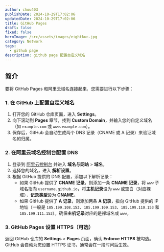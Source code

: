 ```yaml
---
author: chou403
publishDate: 2024-10-29T17:02:06
updatedDate: 2024-10-29T17:02:06
title: GitHub Pages
draft: false
fixed: false
heroImage: /src/assets/images/eightkun.jpg
category: Network
tags:
  - github page
description: github page 配置自定义域名
---
```


## 简介

要将 GitHub Pages 和阿里云域名连接起来，您需要进行以下步骤：

### 1. 在 GitHub 上配置自定义域名

1. 打开您的 GitHub 仓库页面，进入 **Settings**。
2. 向下滚动到 **Pages** 章节，找到 **Custom Domain**，并输入您的自定义域名（如 `example.com` 或 `www.example.com`）。
3. 保存后，GitHub 会自动生成两个 DNS 记录（CNAME 或 A 记录）来验证域名的归属。

### 2. 在阿里云域名控制台配置 DNS

1. 登录到 [阿里云控制台](https://account.aliyun.com/) 并进入 **域名与网站** > **域名**。
2. 选择您的域名，进入 **解析设置**。
3. 根据 GitHub 提供的 DNS 配置，添加以下解析记录：
   - 如果 GitHub 提供了 **CNAME 记录**，则添加一条 **CNAME 记录**，将 `www` 子域名指向 `username.github.io`，将**主机记录**设为 `www` 或空白（对应裸域），**记录类型**设为 **CNAME**。
   - 如果 GitHub 提供了 **A 记录**，则添加两条 **A 记录**，指向 GitHub 提供的 IP 地址（一般是 `185.199.108.153`、`185.199.109.153`、`185.199.110.153` 和 `185.199.111.153`）。确保**主机记录**对应的是裸域名或 `www`。

### 3. GitHub Pages 设置 HTTPS（可选）

返回 GitHub 仓库的 **Settings** > **Pages** 页面，确认 **Enforce HTTPS** 被勾选。GitHub 会自动为您设置 HTTPS 证书，通常会在一段时间后生效。

